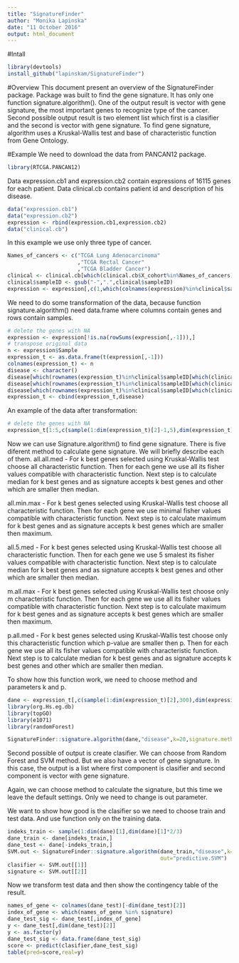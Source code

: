 ```yaml
---
title: "SignatureFinder"
author: "Monika Lapinska"
date: "11 October 2016"
output: html_document
---
```

#Intall

```r
library(devtools)
install_github("lapinskam/SignatureFinder")
```



#Overview
This document present an overview of the SignatureFinder package. Package was built to find the gene signature. It has only one function signature.algorithm(). One of the output result is vector with gene  signature, the most important genes to recognize type of the cancer. Second possible output result is two element list which first is a clasifier and  the second is vector with gene signature. To find gene signature, algorithm uses a Kruskal-Wallis test and base of characteristic function from Gene Ontology.


#Example
We need to download the data from PANCAN12 package. 

```r
library(RTCGA.PANCAN12)
```
Data expression.cb1 and expression.cb2 contain expressions of 16115 genes 
for each patient. Data  clinical.cb contains patient id and description of 
his disease. 
```r
data("expression.cb1")
data("expression.cb2")
expression <- rbind(expression.cb1,expression.cb2)
data("clinical.cb")
```

In this example we use only three type of cancer.
```r
Names_of_cancers <- c("TCGA Lung Adenocarcinoma"
                      ,"TCGA Rectal Cancer"
                      ,"TCGA Bladder Cancer")
clinical <- clinical.cb[which(clinical.cb$X_cohort%in%Names_of_cancers),c("sampleID","X_cohort")]
clinical$sampleID <- gsub("-",".",clinical$sampleID)
expression <- expression[,c(1,which(colnames(expression)%in%clinical$sampleID))]
```


We need to do some transformation of the data, because function signature.algorithm()
need data.frame where columns contain genes and rows contain samples. 


```r
# delete the genes with NA
expression <- expression[!is.na(rowSums(expression[,-1])),]
# transpose original data 
n <- expression$Sample
expression_t <- as.data.frame(t(expression[,-1]))
colnames(expression_t) <- n
disease <- character()
disease[which(rownames(expression_t)%in%clinical$sampleID[which(clinical$X_cohort=="TCGA Lung Adenocarcinoma")])] <- "Lung"
disease[which(rownames(expression_t)%in%clinical$sampleID[which(clinical$X_cohort=="TCGA Rectal Cancer")])] <- "Rectal"
disease[which(rownames(expression_t)%in%clinical$sampleID[which(clinical$X_cohort=="TCGA Bladder Cancer")])] <- "Bladder"
expression_t <- cbind(expression_t,disease)
```

An example of the data after transformation:
```r
# delete the genes with NA
expression_t[1:5,c(sample(1:dim(expression_t)[2]-1,5),dim(expression_t)[2])]

```



Now we can use Signature.algorithm() to find gene signature. There is five diferent method to calculate gene signature. We will briefly describe each of them.
all.all.med - For k best genes selected using Kruskal-Wallis test choose all characteristic function. Then for each gene we use all its fisher values compatible with characteristic function. Next step is to calculate median for k best genes and as signature accepts k best genes and other which are smaller then median.

all.min.max - For k best genes selected using Kruskal-Wallis test choose all characteristic function. Then for each gene we use minimal fisher values compatible with characteristic function. Next step is to calculate maximum for k best genes and as signature accepts k best genes which are smaller then maximum.

all.5.med - For k best genes selected using Kruskal-Wallis test choose all characteristic function. Then for each gene we use 5 smalest its fisher values compatible with characteristic function. Next step is to calculate median for k best genes and as signature accepts k best genes and other which are smaller then median.

m.all.max - For k best genes selected using Kruskal-Wallis test choose only m  characteristic function. Then for each gene we use all its fisher values compatible with characteristic function. Next step is to calculate maximum for k best genes and as signature accepts k best genes which are smaller then maximum.

p.all.med - For k best genes selected using Kruskal-Wallis test choose only this  characteristic function which p-value are smaller then p. Then for each gene we use all its fisher values compatible with characteristic function. Next step is to calculate median for k best genes and as signature accepts k best genes and other which are smaller then median.

To show how this function work, we need to choose method and parameters k and p.

```r
dane <- expression_t[,c(sample(1:dim(expression_t)[2],300),dim(expression_t)[2])]
library(org.Hs.eg.db)
library(topGO)
library(e1071)
library(randomForest)
```

```r
SignatureFinder::signature.algorithm(dane,"disease",k=20,signature.method="p.all.med",p=0.05)
```

Second possible of output is create clasifier. We can choose from Random Forest and SVM method. But we also have a vector of gene signature. In this case, the output is a list where first component is clasifier and second component is vector with gene signature.

Again, we can choose method to calculate the signature, but this time we leave the default settings. Only we need to change is out parameter. 

We want to show how good is the clasifier so we need to choose train and test data. And use function only on the training data.

```r
indeks_train <- sample(1:dim(dane)[1],dim(dane)[1]*2/3)
dane_train <- dane[indeks_train,]
dane_test <- dane[-indeks_train,]
SVM.out <- SignatureFinder::signature.algorithm(dane_train,"disease",k=20,
                                                out="predictive.SVM")
clasifier <- SVM.out[[1]]
signature <- SVM.out[[2]]
```

Now we transform test data and then show the contingency table of the result. 


```r
names_of_gene <- colnames(dane_test)[-dim(dane_test)[2]]
index_of_gene <- which(names_of_gene %in% signature)
dane_test_sig <- dane_test[,index_of_gene]
y <- dane_test[,dim(dane_test)[2]]
y <- as.factor(y)
dane_test_sig <- data.frame(dane_test_sig)
score <- predict(clasifier,dane_test_sig)
table(pred=score,real=y)
```



```r

```
